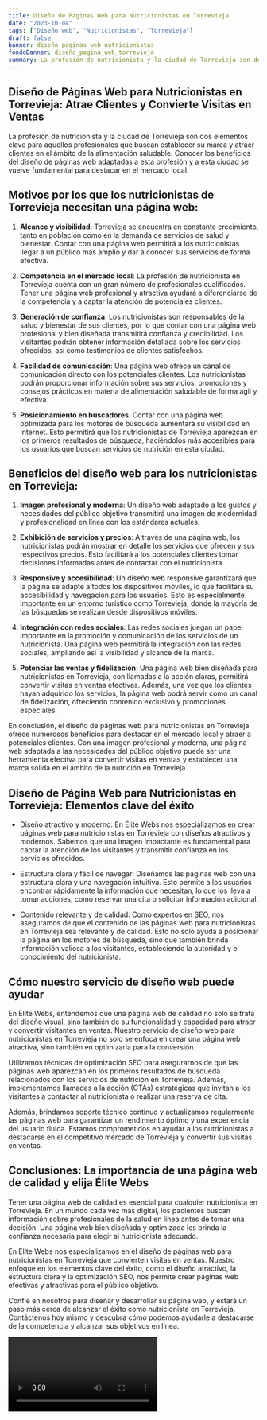 ```yaml
---
title: Diseño de Páginas Web para Nutricionistas en Torrevieja
date: "2023-10-04"
tags: ["Diseño web", "Nutricionistas", "Torrevieja"]
draft: false
banner: diseño_paginas_web_nutricionistas
fondoBanner: diseño_pagina_web_torrevieja
summary: La profesión de nutricionista y la ciudad de Torrevieja son dos elementos clave para aquellos profesionales que buscan establecer su marca y atraer clientes en el ámbito de la alimentación saludable. Conocer los beneficios del diseño de páginas web adaptadas a esta profesión y a esta ciudad se vuelve fundamental para destacar en el mercado local.
---
```



## **Diseño de Páginas Web para Nutricionistas en Torrevieja: Atrae Clientes y Convierte Visitas en Ventas**

La profesión de nutricionista y la ciudad de Torrevieja son dos elementos clave para aquellos profesionales que buscan establecer su marca y atraer clientes en el ámbito de la alimentación saludable. Conocer los beneficios del diseño de páginas web adaptadas a esta profesión y a esta ciudad se vuelve fundamental para destacar en el mercado local.

## **Motivos por los que los nutricionistas de Torrevieja necesitan una página web:**

1. **Alcance y visibilidad**: Torrevieja se encuentra en constante crecimiento, tanto en población como en la demanda de servicios de salud y bienestar. Contar con una página web permitirá a los nutricionistas llegar a un público más amplio y dar a conocer sus servicios de forma efectiva.

2. **Competencia en el mercado local**: La profesión de nutricionista en Torrevieja cuenta con un gran número de profesionales cualificados. Tener una página web profesional y atractiva ayudará a diferenciarse de la competencia y a captar la atención de potenciales clientes.

3. **Generación de confianza**: Los nutricionistas son responsables de la salud y bienestar de sus clientes, por lo que contar con una página web profesional y bien diseñada transmitirá confianza y credibilidad. Los visitantes podrán obtener información detallada sobre los servicios ofrecidos, así como testimonios de clientes satisfechos.

4. **Facilidad de comunicación**: Una página web ofrece un canal de comunicación directo con los potenciales clientes. Los nutricionistas podrán proporcionar información sobre sus servicios, promociones y consejos prácticos en materia de alimentación saludable de forma ágil y efectiva.

5. **Posicionamiento en buscadores**: Contar con una página web optimizada para los motores de búsqueda aumentará su visibilidad en Internet. Esto permitirá que los nutricionistas de Torrevieja aparezcan en los primeros resultados de búsqueda, haciéndolos más accesibles para los usuarios que buscan servicios de nutrición en esta ciudad.

## **Beneficios del diseño web para los nutricionistas en Torrevieja:**

1. **Imagen profesional y moderna**: Un diseño web adaptado a los gustos y necesidades del público objetivo transmitirá una imagen de modernidad y profesionalidad en línea con los estándares actuales.

2. **Exhibición de servicios y precios**: A través de una página web, los nutricionistas podrán mostrar en detalle los servicios que ofrecen y sus respectivos precios. Esto facilitará a los potenciales clientes tomar decisiones informadas antes de contactar con el nutricionista.

3. **Responsive y accesibilidad**: Un diseño web responsive garantizará que la página se adapte a todos los dispositivos móviles, lo que facilitará su accesibilidad y navegación para los usuarios. Esto es especialmente importante en un entorno turístico como Torrevieja, donde la mayoría de las búsquedas se realizan desde dispositivos móviles.

4. **Integración con redes sociales**: Las redes sociales juegan un papel importante en la promoción y comunicación de los servicios de un nutricionista. Una página web permitirá la integración con las redes sociales, ampliando así la visibilidad y alcance de la marca.

5. **Potenciar las ventas y fidelización**: Una página web bien diseñada para nutricionistas en Torrevieja, con llamadas a la acción claras, permitirá convertir visitas en ventas efectivas. Además, una vez que los clientes hayan adquirido los servicios, la página web podrá servir como un canal de fidelización, ofreciendo contenido exclusivo y promociones especiales.

En conclusión, el diseño de páginas web para nutricionistas en Torrevieja ofrece numerosos beneficios para destacar en el mercado local y atraer a potenciales clientes. Con una imagen profesional y moderna, una página web adaptada a las necesidades del público objetivo puede ser una herramienta efectiva para convertir visitas en ventas y establecer una marca sólida en el ámbito de la nutrición en Torrevieja.

<GifSeo />

<Cta />

## Diseño de Página Web para Nutricionistas en Torrevieja: Elementos clave del éxito

- Diseño atractivo y moderno: En Élite Webs nos especializamos en crear páginas web para nutricionistas en Torrevieja con diseños atractivos y modernos. Sabemos que una imagen impactante es fundamental para captar la atención de los visitantes y transmitir confianza en los servicios ofrecidos.

- Estructura clara y fácil de navegar: Diseñamos las páginas web con una estructura clara y una navegación intuitiva. Esto permite a los usuarios encontrar rápidamente la información que necesitan, lo que los lleva a tomar acciones, como reservar una cita o solicitar información adicional.

- Contenido relevante y de calidad: Como expertos en SEO, nos aseguramos de que el contenido de las páginas web para nutricionistas en Torrevieja sea relevante y de calidad. Esto no solo ayuda a posicionar la página en los motores de búsqueda, sino que también brinda información valiosa a los visitantes, estableciendo la autoridad y el conocimiento del nutricionista.

## Cómo nuestro servicio de diseño web puede ayudar

En Élite Webs, entendemos que una página web de calidad no solo se trata del diseño visual, sino también de su funcionalidad y capacidad para atraer y convertir visitantes en ventas. Nuestro servicio de diseño web para nutricionistas en Torrevieja no solo se enfoca en crear una página web atractiva, sino también en optimizarla para la conversión.

Utilizamos técnicas de optimización SEO para asegurarnos de que las páginas web aparezcan en los primeros resultados de búsqueda relacionados con los servicios de nutrición en Torrevieja. Además, implementamos llamadas a la acción (CTAs) estratégicas que invitan a los visitantes a contactar al nutricionista o realizar una reserva de cita.

Además, brindamos soporte técnico continuo y actualizamos regularmente las páginas web para garantizar un rendimiento óptimo y una experiencia del usuario fluida. Estamos comprometidos en ayudar a los nutricionistas a destacarse en el competitivo mercado de Torrevieja y convertir sus visitas en ventas.

## Conclusiones: La importancia de una página web de calidad y elija Élite Webs

Tener una página web de calidad es esencial para cualquier nutricionista en Torrevieja. En un mundo cada vez más digital, los pacientes buscan información sobre profesionales de la salud en línea antes de tomar una decisión. Una página web bien diseñada y optimizada les brinda la confianza necesaria para elegir al nutricionista adecuado.

En Élite Webs nos especializamos en el diseño de páginas web para nutricionistas en Torrevieja que convierten visitas en ventas. Nuestro enfoque en los elementos clave del éxito, como el diseño atractivo, la estructura clara y la optimización SEO, nos permite crear páginas web efectivas y atractivas para el público objetivo.

Confíe en nosotros para diseñar y desarrollar su página web, y estará un paso más cerca de alcanzar el éxito como nutricionista en Torrevieja. Contáctenos hoy mismo y descubra cómo podemos ayudarle a destacarse de la competencia y alcanzar sus objetivos en línea.

<Video />

<CtaBot job="Nutricionistas" city="Torrevieja" />

<Gmaps query="Torrevieja+españa+maps" />
